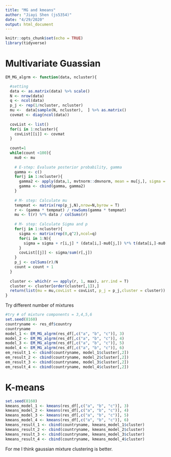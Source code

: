 ```yaml
---
title: "MG and kmeans"
author: "Jiayi Shen (js5354)"
date: "4/29/2020"
output: html_document
---
```


```r
knitr::opts_chunk$set(echo = TRUE)
library(tidyverse)
```


# Multivariate Guassian 
```r
EM_MG_algrm <- function(data, ncluster){

  #setting
  data <- as.matrix(data) %>% scale()
  N <- nrow(data)
  q <- ncol(data)
  p_j <- rep(1/ncluster, ncluster)
  mu <-  data[sample(N, ncluster),  ] %>% as.matrix()   
  covmat <- diag(ncol(data))
  
  covList <- list()
  for(i in 1:ncluster){
    covList[[i]] <- covmat
  }
 
  count=1
  while(count <100){
    mu0 <- mu
    
    # E-step: Evaluate posterior probability, gamma
    gamma <- c()
    for(j in 1:ncluster){
      gamma2 <- apply(data,1, mvtnorm::dmvnorm, mean = mu[j,], sigma = covList[[j]])
      gamma <- cbind(gamma, gamma2)
    }
    
    # M- step: Calculate mu
    tempmat <- matrix(rep(p_j,N),nrow=N,byrow = T)
    r <- (gamma * tempmat) / rowSums(gamma * tempmat)  
    mu <- t(r) %*% data / colSums(r) 
    
    # M- step: Calculate Sigma and p
    for(j in 1:ncluster){
      sigma <- matrix(rep(0,q^2),ncol=q)
      for(i in 1:N){
        sigma = sigma + r[i,j] * (data[i,]-mu0[j,]) %*% t(data[i,]-mu0[j,])   
      }
      covList[[j]] <- sigma/sum(r[,j]) 
    }
    p_j <- colSums(r)/N
    count = count + 1
  }
  
  cluster <- which(r == apply(r, 1, max), arr.ind = T)
  cluster <- cluster[order(cluster[,1]),]
  return(list(mu = mu,covList = covList, p_j = p_j,cluster = cluster))
}
```

Try different number of mixtures

```r
#try # of mixture components = 3,4,5,6
set.seed(8160)
countryname <- res_df$country
countryname 
model_1 <- EM_MG_algrm(res_df[,c("a", "b", "c")], 3)
model_2 <- EM_MG_algrm(res_df[,c("a", "b", "c")], 4)
model_3 <- EM_MG_algrm(res_df[,c("a", "b", "c")], 5)
model_4 <- EM_MG_algrm(res_df[,c("a", "b", "c")], 6)
em_result_1 <- cbind(countryname, model_1$cluster[,2])
em_result_2 <- cbind(countryname, model_2$cluster[,2])
em_result_3 <- cbind(countryname, model_3$cluster[,2])
em_result_4 <- cbind(countryname, model_4$cluster[,2])
```


# K-means
```r
set.seed(8160)
kmeans_model_1 <- kmeans(res_df[,c("a", "b", "c")], 3)
kmeans_model_2 <- kmeans(res_df[,c("a", "b", "c")], 4)
kmeans_model_3 <- kmeans(res_df[,c("a", "b", "c")], 5)
kmeans_model_4 <- kmeans(res_df[,c("a", "b", "c")], 6)
kmeans_result_1 <- cbind(countryname, kmeans_model_1$cluster)
kmeans_result_2 <- cbind(countryname, kmeans_model_2$cluster)
kmeans_result_3 <- cbind(countryname, kmeans_model_3$cluster)
kmeans_result_4 <- cbind(countryname, kmeans_model_4$cluster)
```

For me I think gaussian mixture clustering is better.